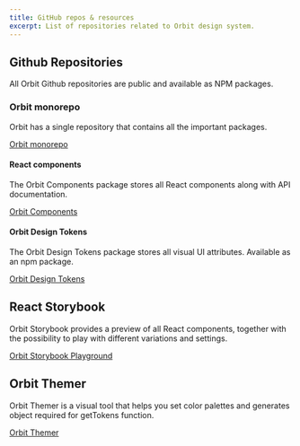 ```yaml
---
title: GitHub repos & resources
excerpt: List of repositories related to Orbit design system.
---
```


## Github Repositories

All Orbit Github repositories are public and available as NPM packages.

### Orbit monorepo

Orbit has a single repository that contains all the important packages.

<FancyLink icon="github">


[Orbit monorepo](https://github.com/kiwicom/orbit/)

</FancyLink>


#### React components

The Orbit Components package stores all React components along with API
documentation.

<FancyLink icon="github">


[Orbit Components](https://github.com/kiwicom/orbit/tree/master/packages/orbit-components)

</FancyLink>


#### Orbit Design Tokens

The Orbit Design Tokens package stores all visual UI attributes.
Available as an npm package.

<FancyLink icon="github">


[Orbit Design Tokens](https://github.com/kiwicom/orbit/tree/master/packages/orbit-design-tokens)

</FancyLink>


## React Storybook

Orbit Storybook provides a preview of all React components, together
with the possibility to play with different variations and settings.

<FancyLink icon="storybook">


[Orbit Storybook Playground](https://kiwicom.github.io/orbit/)

</FancyLink>


## Orbit Themer

Orbit Themer is a visual tool that helps you set color palettes and
generates object required for getTokens function.

<FancyLink icon="lightbulb">


[Orbit Themer](https://themer.orbit.kiwi)

</FancyLink>

